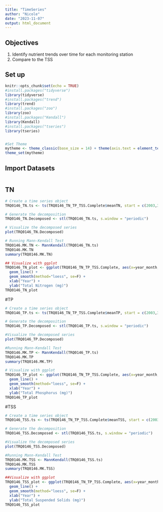 ```yaml
---
title: "TimeSeries"
author: "Nicole"
date: "2023-11-07"
output: html_document
---
```

## Objectives
1. Identify nutrient trends over time for each monitoring station
2. Compare to the TSS

## Set up
```r
knitr::opts_chunk$set(echo = TRUE)
#install.packages("tidyverse")
library(tidyverse)
#install.packages("trend")
library(trend)
#install.packages("zoo")
library(zoo)
#install.packages("Kendall")
library(Kendall)
#install.packages("tseries")
library(tseries)


#Set Theme
mytheme <- theme_classic(base_size = 14) + theme(axis.text = element_text(color = "black"), legend.position = "top")
theme_set(mytheme)
```

## Import Datasets
```r

```

## TN
```r
# Create a time series object
TRQ0146_TN.ts <- ts(TRQ0146_TN_TP_TSS.Complete$meanTN, start = c(2003,3), frequency =12)

# Generate the decomposition
TRQ0146_TN.Decomposed <- stl(TRQ0146_TN.ts, s.window = "periodic")

# Visualize the decomposed series
plot(TRQ0146_TN.Decomposed)

# Running Mann-Kendall Test
TRQ0146.MK.TN <- MannKendall(TRQ0146_TN.ts)
TRQ0146.MK.TN
summary(TRQ0146.MK.TN)

## Visualize with ggplot
TRQ0146_TN_plot <- ggplot(TRQ0146_TN_TP_TSS.Complete, aes(x=year_month, y=meanTN)) +
  geom_line() +
  geom_smooth(method="loess", se=F) +
  xlab("Year") +
  ylab("Total Nitrogen (mg)")
TRQ0146_TN_plot

```

#TP
```r
# Create a time series object
TRQ0146_TP.ts <- ts(TRQ0146_TN_TP_TSS.Complete$meanTP, start = c(2003,3), frequency =12)

# Generate the decomposition
TRQ0146_TP.Decomposed <- stl(TRQ0146_TP.ts, s.window = "periodic")

#Visualize the decomposed series
plot(TRQ0146_TP.Decomposed)

#Running Mann-Kendall Test
TRQ0146.MK.TP <- MannKendall(TRQ0146_TP.ts)
TRQ0146.MK.TP
summary(TRQ0146.MK.TP)

# Visualize with ggplot
TRQ0146_TP_plot <- ggplot(TRQ0146_TN_TP_TSS.Complete, aes(x=year_month, y=meanTP)) +
  geom_line() +
  geom_smooth(method="loess", se=F) +
  xlab("Year") +
  ylab("Total Phosphorus (mg)")
TRQ0146_TP_plot
```

#TSS
```r
# Create a time series object
TRQ0146_TSS.ts <- ts(TRQ0146_TN_TP_TSS.Complete$meanTSS, start = c(2003,3), frequency =12)

# Generate the decomposition
TRQ0146_TSS.Decomposed <- stl(TRQ0146_TSS.ts, s.window = "periodic")

#Visualize the decomposed series
plot(TRQ0146_TSS.Decomposed)

#Running Mann-Kendall Test
TRQ0146.MK.TSS <- MannKendall(TRQ0146_TSS.ts)
TRQ0146.MK.TSS
summary(TRQ0146.MK.TSS)

##Visualize with ggplot
TRQ0146_TSS_plot <- ggplot(TRQ0146_TN_TP_TSS.Complete, aes(x=year_month, y=meanTSS)) +
  geom_line() +
  geom_smooth(method="loess", se=F) +
  xlab("Year") +
  ylab("Total Suspended Solids (mg)")
TRQ0146_TSS_plot
```
